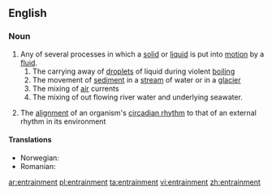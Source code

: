 ==English==

===Noun===
{{wikipedia}}
{{en-noun}}

# Any of several processes in which a [[solid]] or [[liquid]] is put into [[motion]] by a [[fluid]].
## The carrying away of [[droplet]]s of liquid during violent [[boiling]]
## The movement of [[sediment]] in a [[stream]] of water or in a [[glacier]]
## The mixing of [[air]] currents
## The mixing of out flowing river water and underlying seawater.
#{{biology}} The [[alignment]] of an organism's [[circadian rhythm]] to that of an external rhythm in its environment

====Translations====
{{trans-top|mixing of fluids}}
* Norwegian: {{t-|no|medrivning}}
* Romanian: {{t-|ro|antrenare}}
{{trans-bottom}}

[[ar:entrainment]]
[[pl:entrainment]]
[[ta:entrainment]]
[[vi:entrainment]]
[[zh:entrainment]]